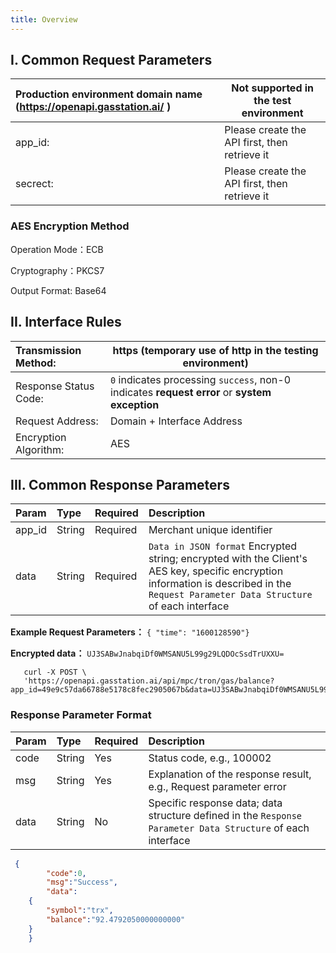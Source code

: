 ```yaml
---
title: Overview
---
```


## I. Common Request Parameters

| Production environment domain name (https://openapi.gasstation.ai/ ) | Not supported in the test environment  |
| :---------------------------- | ------------------------------------------------- |
| app_id:                       | Please create the API first, then retrieve it                                  |
| secrect:                      | Please create the API first, then retrieve it      |



### AES Encryption Method

Operation Mode：ECB

Cryptography：PKCS7

Output Format: Base64


## II. Interface Rules

| Transmission Method: | https (temporary use of http in the testing environment)                           |
| :--------------------- | ------------------------------------------------------ |
| Response Status Code: | `0` indicates processing `success`, non-0 indicates **request error** or **system exception** |
| Request Address:     | Domain + Interface Address                                          |
| Encryption Algorithm: | AES                                                   |


## III. Common Response Parameters

| Param | Type   | Required | Description                                               |
| :----- | :----- | :------- | :-------------------------------------------------------- |
| app_id | String | Required     | Merchant unique identifier                                                  |
| data   | String | Required     |`Data in JSON format` Encrypted string; encrypted with the Client's AES  key, specific encryption information is described in the `Request Parameter Data Structure` of each interface |


**Example Request Parameters：**
`{ "time": "1600128590"}`

**Encrypted data：**
`UJ3SABwJnabqiDf0WMSANU5L99g29LQDOcSsdTrUXXU=`

 ```curl cURL
    curl -X POST \
    'https://openapi.gasstation.ai/api/mpc/tron/gas/balance?app_id=49e9c57da66788e5178c8fec2905067b&data=UJ3SABwJnabqiDf0WMSANU5L99g29LQDOcSsdTrUXXU='
```
### Response Parameter Format

| Param | Type   | Required | Description                                               |
| :---- | :----- | :------- | :-------------------------------------------------------- |
| code  | String | Yes      | Status code, e.g., 100002                                |
| msg   | String | Yes      | Explanation of the response result, e.g., Request parameter error |
| data  | String | No       | Specific response data; data structure defined in the `Response Parameter Data Structure` of each interface |


```json
 {
        "code":0,
        "msg":"Success",
        "data":
    {
        "symbol":"trx",
        "balance":"92.4792050000000000"
    }
    }
```
